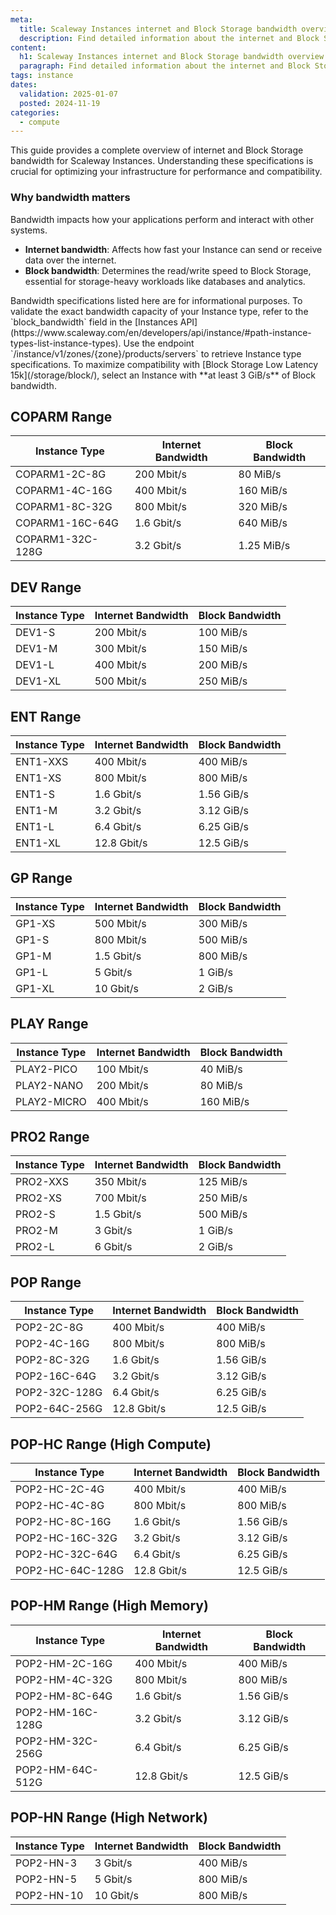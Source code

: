 ```yaml
---
meta:
  title: Scaleway Instances internet and Block Storage bandwidth overview
  description: Find detailed information about the internet and Block Storage bandwidth for each Instance type at Scaleway.
content:
  h1: Scaleway Instances internet and Block Storage bandwidth overview
  paragraph: Find detailed information about the internet and Block Storage bandwidth for each Instance type at Scaleway.
tags: instance
dates:
  validation: 2025-01-07
  posted: 2024-11-19
categories:
  - compute
---
```


This guide provides a complete overview of internet and Block Storage bandwidth for Scaleway Instances.
Understanding these specifications is crucial for optimizing your infrastructure for performance and compatibility.

### Why bandwidth matters

Bandwidth impacts how your applications perform and interact with other systems.
- **Internet bandwidth**: Affects how fast your Instance can send or receive data over the internet.
- **Block bandwidth**: Determines the read/write speed to Block Storage, essential for storage-heavy workloads like databases and analytics.

<Message type="important">
  Bandwidth specifications listed here are for informational purposes. To validate the exact bandwidth capacity of your Instance type, refer to the `block_bandwidth` field in the [Instances API](https://www.scaleway.com/en/developers/api/instance/#path-instance-types-list-instance-types). Use the endpoint `/instance/v1/zones/{zone}/products/servers` to retrieve Instance type specifications.
</Message>

<Message type="tip">
  To maximize compatibility with [Block Storage Low Latency 15k](/storage/block/), select an Instance with **at least 3 GiB/s** of Block bandwidth.
</Message>

## COPARM Range

|   Instance Type      |   Internet Bandwidth   |   Block Bandwidth   |
|-----------------------|-------------------------|---------------------|
| COPARM1-2C-8G         | 200 Mbit/s           | 80 MiB/s            |
| COPARM1-4C-16G        | 400 Mbit/s           | 160 MiB/s           |
| COPARM1-8C-32G        | 800 Mbit/s           | 320 MiB/s           |
| COPARM1-16C-64G       | 1.6 Gbit/s            | 640 MiB/s          |
| COPARM1-32C-128G      | 3.2 Gbit/s            | 1.25 MiB/s         |

## DEV Range

|   Instance Type      |   Internet Bandwidth   |   Block Bandwidth   |
|-----------------------|-------------------------|---------------------|
| DEV1-S                | 200 Mbit/s          | 100 MiB/s       |
| DEV1-M                | 300 Mbit/s          | 150 MiB/s       |
| DEV1-L                | 400 Mbit/s          | 200 MiB/s       |
| DEV1-XL               | 500 Mbit/s          | 250 MiB/s       |

## ENT Range

|   Instance Type      |   Internet Bandwidth   |   Block Bandwidth   |
|-----------------------|-------------------------|---------------------|
| ENT1-XXS              | 400 Mbit/s              | 400 MiB/s         |
| ENT1-XS               | 800 Mbit/s              | 800 MiB/s         |
| ENT1-S                | 1.6 Gbit/s             | 1.56 GiB/s         |
| ENT1-M                | 3.2 Gbit/s             | 3.12 GiB/s         |
| ENT1-L                | 6.4 Gbit/s             | 6.25 GiB/s         |
| ENT1-XL               | 12.8 Gbit/s            | 12.5 GiB/s         |

## GP Range

|   Instance Type      |   Internet Bandwidth   |   Block Bandwidth   |
|-----------------------|-------------------------|---------------------|
| GP1-XS                | 500 Mbit/s           | 300 MiB/s       |
| GP1-S                 | 800 Mbit/s           | 500 MiB/s       |
| GP1-M                 | 1.5 Gbit/s           | 800 MiB/s       |
| GP1-L                 | 5 Gbit/s             | 1 GiB/s         |
| GP1-XL                | 10 Gbit/s            | 2 GiB/s         |

## PLAY Range

|   Instance Type      |   Internet Bandwidth   |   Block Bandwidth   |
|-----------------------|-------------------------|---------------------|
| PLAY2-PICO            | 100 Mbit/s          | 40 MiB/s        |
| PLAY2-NANO            | 200 Mbit/s          | 80 MiB/s        |
| PLAY2-MICRO           | 400 Mbit/s          | 160 MiB/s       |

## PRO2 Range

|   Instance Type      |   Internet Bandwidth   |   Block Bandwidth   |
|-----------------------|-------------------------|---------------------|
| PRO2-XXS              | 350 Mbit/s             | 125 MiB/s          |
| PRO2-XS               | 700 Mbit/s             | 250 MiB/s          |
| PRO2-S                | 1.5 Gbit/s             | 500 MiB/s          |
| PRO2-M                | 3 Gbit/s               | 1 GiB/s            |
| PRO2-L                | 6 Gbit/s               | 2 GiB/s            |

## POP Range

|   Instance Type      |   Internet Bandwidth   |   Block Bandwidth   |
|-----------------------|-------------------------|---------------------|
| POP2-2C-8G           | 400 Mbit/s            | 400 MiB/s          |
| POP2-4C-16G          | 800 Mbit/s            | 800 MiB/s          |
| POP2-8C-32G          | 1.6 Gbit/s            | 1.56 GiB/s         |
| POP2-16C-64G         | 3.2 Gbit/s            | 3.12 GiB/s         |
| POP2-32C-128G        | 6.4 Gbit/s            | 6.25 GiB/s         |
| POP2-64C-256G        | 12.8 Gbit/s           | 12.5 GiB/s         |

## POP-HC Range (High Compute)

|   Instance Type      |   Internet Bandwidth   |   Block Bandwidth   |
|-----------------------|-------------------------|---------------------|
| POP2-HC-2C-4G        | 400 Mbit/s             | 400 MiB/s       |
| POP2-HC-4C-8G        | 800 Mbit/s             | 800 MiB/s       |
| POP2-HC-8C-16G       | 1.6 Gbit/s             | 1.56 GiB/s         |
| POP2-HC-16C-32G      | 3.2 Gbit/s             | 3.12 GiB/s         |
| POP2-HC-32C-64G      | 6.4 Gbit/s             | 6.25 GiB/s         |
| POP2-HC-64C-128G     | 12.8 Gbit/s            | 12.5 GiB/s         |

## POP-HM Range (High Memory)

|   Instance Type      |   Internet Bandwidth   |   Block Bandwidth   |
|-----------------------|-------------------------|---------------------|
| POP2-HM-2C-16G       | 400 Mbit/s            | 400 MiB/s       |
| POP2-HM-4C-32G       | 800 Mbit/s            | 800 MiB/s       |
| POP2-HM-8C-64G       | 1.6 Gbit/s            | 1.56 GiB/s         |
| POP2-HM-16C-128G     | 3.2 Gbit/s            | 3.12 GiB/s         |
| POP2-HM-32C-256G     | 6.4 Gbit/s            | 6.25 GiB/s         |
| POP2-HM-64C-512G     | 12.8 Gbit/s           | 12.5 GiB/s         |

## POP-HN Range (High Network)

|   Instance Type      |   Internet Bandwidth   |   Block Bandwidth   |
|-----------------------|-------------------------|---------------------|
| POP2-HN-3            | 3  Gbit/s              | 400 MiB/s          |
| POP2-HN-5            | 5  Gbit/s              | 800 MiB/s          |
| POP2-HN-10           | 10 Gbit/s              | 800 MiB/s          |
